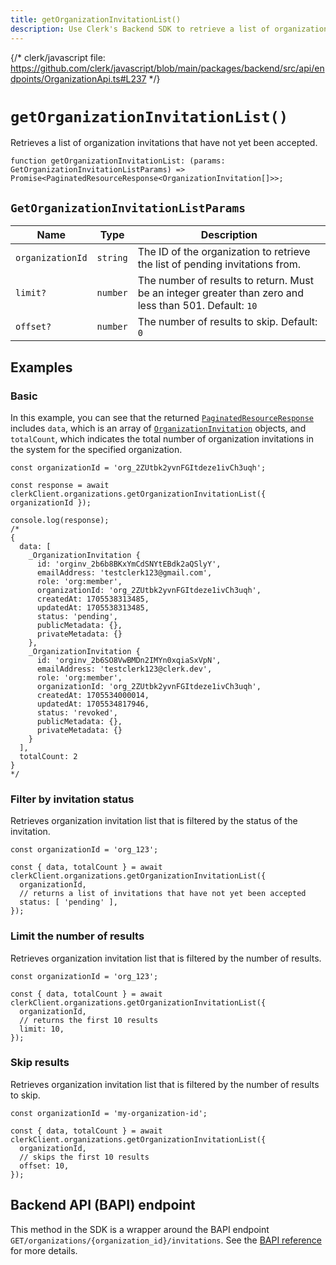 ```yaml
---
title: getOrganizationInvitationList()
description: Use Clerk's Backend SDK to retrieve a list of organization invitations that have not yet been accepted.
---
```


{/* clerk/javascript file: https://github.com/clerk/javascript/blob/main/packages/backend/src/api/endpoints/OrganizationApi.ts#L237 */}

# `getOrganizationInvitationList()`

Retrieves a list of organization invitations that have not yet been accepted.

```tsx
function getOrganizationInvitationList: (params: GetOrganizationInvitationListParams) => Promise<PaginatedResourceResponse<OrganizationInvitation[]>>;
```

## `GetOrganizationInvitationListParams`

| Name | Type | Description |
| --- | --- | --- |
| `organizationId` | `string` | The ID of the organization to retrieve the list of pending invitations from. |
| `limit?` | `number` | The number of results to return. Must be an integer greater than zero and less than 501. Default: `10` |
| `offset?` | `number` | The number of results to skip.  Default: `0` |

## Examples

### Basic

In this example, you can see that the returned [`PaginatedResourceResponse`](/docs/references/backend/types/paginated-resource-response) includes `data`, which is an array of [`OrganizationInvitation`](/docs/references/javascript/organization-invitation) objects, and `totalCount`, which indicates the total number of organization invitations in the system for the specified organization.

```tsx
const organizationId = 'org_2ZUtbk2yvnFGItdeze1ivCh3uqh';

const response = await clerkClient.organizations.getOrganizationInvitationList({ organizationId });

console.log(response);
/*
{
  data: [
    _OrganizationInvitation {
      id: 'orginv_2b6b8BKxYmCdSNYtEBdk2aQSlyY',
      emailAddress: 'testclerk123@gmail.com',
      role: 'org:member',
      organizationId: 'org_2ZUtbk2yvnFGItdeze1ivCh3uqh',
      createdAt: 1705538313485,
      updatedAt: 1705538313485,
      status: 'pending',
      publicMetadata: {},
      privateMetadata: {}
    },
    _OrganizationInvitation {
      id: 'orginv_2b6SO8VwBMDn2IMYn0xqiaSxVpN',
      emailAddress: 'testclerk123@clerk.dev',
      role: 'org:member',
      organizationId: 'org_2ZUtbk2yvnFGItdeze1ivCh3uqh',
      createdAt: 1705534000014,
      updatedAt: 1705534817946,
      status: 'revoked',
      publicMetadata: {},
      privateMetadata: {}
    }
  ],
  totalCount: 2
}
*/
```

### Filter by invitation status

Retrieves organization invitation list that is filtered by the status of the invitation.

```tsx
const organizationId = 'org_123';

const { data, totalCount } = await clerkClient.organizations.getOrganizationInvitationList({
  organizationId,
  // returns a list of invitations that have not yet been accepted
  status: [ 'pending' ],
});
```

### Limit the number of results

Retrieves organization invitation list that is filtered by the number of results.

```tsx
const organizationId = 'org_123';

const { data, totalCount } = await clerkClient.organizations.getOrganizationInvitationList({
  organizationId,
  // returns the first 10 results
  limit: 10,
});
```

### Skip results

Retrieves organization invitation list that is filtered by the number of results to skip.

```tsx
const organizationId = 'my-organization-id';

const { data, totalCount } = await clerkClient.organizations.getOrganizationInvitationList({
  organizationId,
  // skips the first 10 results
  offset: 10,
});
```

## Backend API (BAPI) endpoint

This method in the SDK is a wrapper around the BAPI endpoint `GET/organizations/{organization_id}/invitations`. See the [BAPI reference](https://clerk.com/docs/reference/backend-api/tag/Organization-Invitations#operation/ListOrganizationInvitations) for more details.
